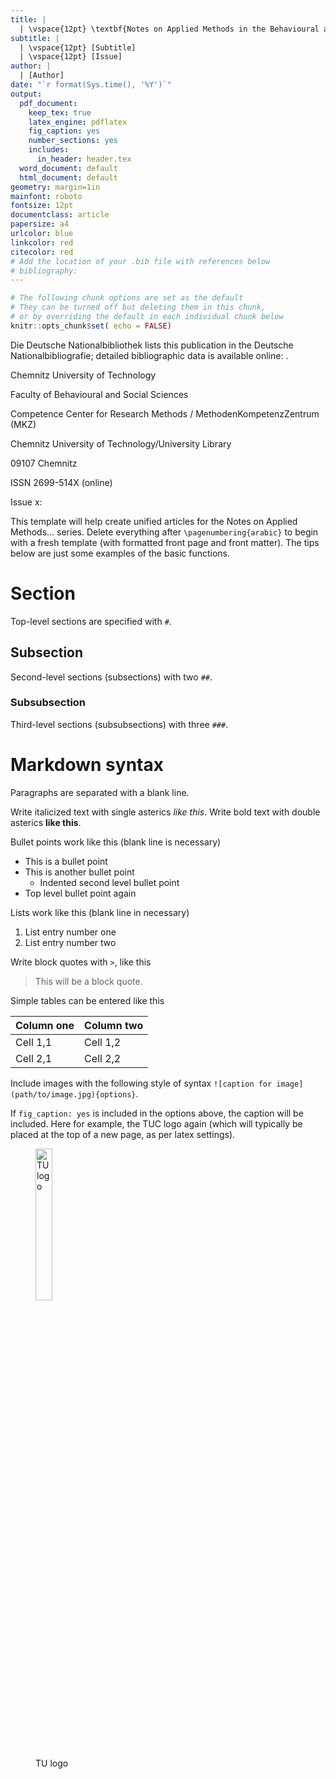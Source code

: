 ```yaml
---
title: |
  | \vspace{12pt} \textbf{Notes on Applied Methods in the Behavioural and Social Sciences}
subtitle: |
  | \vspace{12pt} [Subtitle]
  | \vspace{12pt} [Issue]
author: |
  | [Author]
date: "`r format(Sys.time(), '%Y')`"
output:
  pdf_document:
    keep_tex: true
    latex_engine: pdflatex
    fig_caption: yes
    number_sections: yes
    includes:
      in_header: header.tex
  word_document: default
  html_document: default
geometry: margin=1in
mainfont: roboto
fontsize: 12pt
documentclass: article
papersize: a4
urlcolor: blue
linkcolor: red
citecolor: red
# Add the location of your .bib file with references below 
# bibliography: 
---
```


```r
# The following chunk options are set as the default
# They can be turned off but deleting them in this chunk, 
# or by overriding the default in each individual chunk below 
knitr::opts_chunk$set( echo = FALSE)
```

\vspace{96pt}

\begin{center}
\includegraphics[width=.4\textwidth]{TU_Chemnitz_Logo_schwarz.jpg}
\end{center}

\begin{center}
\textbf{University Press Chemnitz}
\end{center}

\newpage

\textbf{Bibliographic Information published by} \vspace{-6pt}

\textbf{Die Deutsche Nationalbibliothek}

Die Deutsche Nationalbibliothek lists this publication in the Deutsche Nationalbibliografie; detailed bibliographic data is available online: \href{http://www.dnb.de/EN}{http://www.dnb.de/EN}.

\vspace{12pt}

\renewcommand\arraystretch{1.3}
\noindent\begin{tabularx}{\textwidth}{@{}l X}
Cover image:       & Manuel Holz \\
Typsetting/Layout: & Henrik Kenneth Andersen 
\end{tabularx}

\renewcommand\arraystretch{1.3}
\noindent\begin{tabularx}{\textwidth}{@{}l X}
Editors: & Prof. Dr. Jochen Mayerl (Sociology with a Focus on Empirical Social Research) \\
 & Prof. Dr. Peter Kriwy (Sociology with a Focus on Health Research) \\
 & Prof. Dr. Christian Maiwald (Research Methodology and Data Analysis in Biomechanics) \\
 & Prof. Dr. Peter Sedlmeier (Research Methods and Evaluation in Psychology)
\end{tabularx}

Chemnitz University of Technology \vspace{-6pt}

Faculty of Behavioural and Social Sciences \vspace{-6pt}

Competence Center for Research Methods / MethodenKompetenzZentrum (MKZ) 

\vspace{12pt}

Chemnitz University of Technology/University Library \vspace{-6pt}

\textbf{University Press Chemnitz} \vspace{-6pt}

09107 Chemnitz \vspace{-6pt}

\href{https://www.tu-chemnitz.de/ub/univerlag/index.html.en}{https://www.tu-chemnitz.de/ub/univerlag/index.html.en}

\vspace{12pt}

ISSN 2699-514X (online) \vspace{-6pt}

\href{https://nbn-resolving.de/urn:nbn:de:bsz:ch1-qucosa2-373773}{https://nbn-resolving.de/urn:nbn:de:bsz:ch1-qucosa2-373773}

\vspace{12pt}

Issue x: \vspace{-6pt}

\href{https://nbn-resolving.de/urn:nbn:de:bsz:ch1-qucosa2-xxxxxx}{https://nbn-resolving.de/urn:nbn:de:bsz:ch1-qucosa2-xxxxxx}

\newpage

\tableofcontents

\listoffigures

\listoftables

\newpage

\pagenumbering{arabic}

This template will help create unified articles for the Notes on Applied Methods... series. Delete everything after `\pagenumbering{arabic}` to begin with a fresh template (with formatted front page and front matter). The tips below are just some examples of the basic functions. 

# Section

Top-level sections are specified with `#`. 

## Subsection  

Second-level sections (subsections) with two `##`. 

### Subsubsection

Third-level sections (subsubsections) with three `###`.  

# Markdown syntax 

Paragraphs are separated with a blank line. 

Write italicized text with single asterics *like this*. Write bold text with double asterics **like this**. 

Bullet points work like this (blank line is necessary)

- This is a bullet point
- This is another bullet point
  - Indented second level bullet point
- Top level bullet point again 

Lists work like this (blank line in necessary)

1. List entry number one
2. List entry number two 

Write block quotes with `>`, like this 

> This will be a block quote. 

Simple tables can be entered like this 

Column one | Column two
---------- | ----------
Cell 1,1   | Cell 1,2
Cell 2,1   | Cell 2,2

Include images with the following style of syntax `![caption for image](path/to/image.jpg){options}`. 

If `fig_caption: yes` is included in the options above, the caption will be included. Here for example, the TUC logo again (which will typically be placed at the top of a new page, as per latex settings).

![TU logo](TU_Chemnitz_Logo_gruen.jpg){width="25%"}